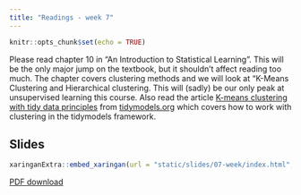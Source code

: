 ```yaml
---
title: "Readings - week 7"
---
```


```r
knitr::opts_chunk$set(echo = TRUE)
```

Please read chapter 10 in "An Introduction to Statistical Learning". This will be the only major jump on the textbook, but it shouldn't affect reading too much. The chapter covers clustering methods and we will look at "K-Means Clustering and Hierarchical clustering. This will (sadly) be our only peak at unsupervised learning this course.
Also read the article [K-means clustering with tidy data principles](https://www.tidymodels.org/learn/statistics/k-means/) from [tidymodels.org](https://www.tidymodels.org/) which covers how to work with clustering in the tidymodels framework.

## Slides

```r
xaringanExtra::embed_xaringan(url = "static/slides/07-week/index.html", ratio = "16:9")
```

[PDF download](static/slides/07-week/07-week.pdf)
